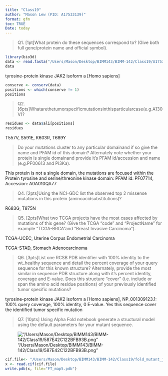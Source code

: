 ```yaml
---
title: "Class19"
author: "Mason Lew (PID: A17533139)"
format: gfm
toc: TRUE
Date: today
---
```


>Q1. [1pt]What protein do these sequences correspond to? (Give both full gene/protein name and official symbol).

```r
library(bio3d)
data <- read.fasta("/Users/Mason/Desktop/BIMM143/BIMM-142/Class19/A17533139_mutant_seq.fa")
data
```

tyrosine-protein kinase JAK2 isoform a [Homo sapiens]

```r
conserve <- conserv(data)
positions <- which(conserve != 1)
positions
```

>Q2. [6pts]Whatarethetumorspecificmutationsinthisparticularcase(e.g.A130V)?

```r
residues <- data$ali[positions]
residues
```

T557V, S591E, K603R, T689Y

>Do your mutations cluster to any particular domainand if so give the name and PFAM id of this domain? Alternately note whether your protein is single domainand provide it’s PFAM id/accession and name (e.g.PF00613 and PI3Ka).

This protein is not a single domain, the mutations are focused within the Protein tyrosine and serine/threonine kinase domain: PFAM id: PF07714, Accession: A0A010QA77


>Q4. [2pts]Using the NCI-GDC list the observed top 2 missense mutations in this protein (aminoacidsubstitutions)?

R683G, T875N

>Q5. [2pts]What two TCGA projects have the most cases affected by mutations of this gene? (Give the TCGA “code” and “ProjectName” for example “TCGA-BRCA”and “Breast Invasive Carcinoma”).

TCGA-UCEC, Uterine Corpus Endometrial Carcinoma
	
TCGA-STAD, Stomach Adenocarcinoma

>Q6. [3pts]List one RCSB PDB identifier with 100% identity to the wt_healthy sequence and detail the percent coverage of your query sequence for this known structure? Alternately, provide the most similar in sequence PDB structure along with it’s percent identity, coverage and E-value. Does this structure “cover” (i.e. include or span the amino acid residue positions) of your previously identified tumor specific mutations?

tyrosine-protein kinase JAK2 isoform a [Homo sapiens], NP_001309123.1: 100% query coverage, 100% identity, 0 E-value. Yes this sequence cover the identified tumor specific mutation 

> Q7. [10pts] Using Alpha Fold notebook generate a structural model using the default parameters for your mutant sequence.

!["/Users/Mason/Desktop/BIMM143/BIMM-142/Class19/587E42C122BFB93B.png"](hi)

```r
cif.file<- "/Users/Mason/Desktop/BIMM143/BIMM-142/Class19/fold_mutant_jak2_model_4.cif"
x <- read.cif(cif.file)
write.pdb(x, file="FT_map5.pdb")
```

